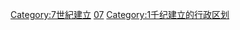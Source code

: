 [[Category:7世紀建立|Category:7世紀建立]]
[[Category:各世纪建立的行政区划|07]]
[[Category:1千纪建立的行政区划|Category:1千纪建立的行政区划]]